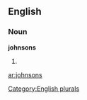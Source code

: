 
==English==

===Noun===
'''johnsons'''

# {{plural of|[[johnson]]}}

[[Category:English plurals]]

[[ar:johnsons]]